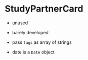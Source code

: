 
<Meta title='StudyPartnerCard' component={StudyPartnerCard} />

# StudyPartnerCard

* unused
* barely developed

* pass `tags` as array of strings
* date is a `Date` object

<NativeBaseProvider theme={Theme}>
<StudyPartnerCard title="my title" tags={["Mathe", "Deutsch"]} date={new Date()}/>
</NativeBaseProvider>

